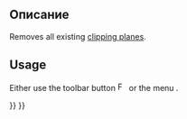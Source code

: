 <languages/>

<div class="mw-translate-fuzzy">
{{Docnav/ru
|[[FEM_ClippingPlaneAdd/ru|Clipping plane on face]]
|[[FEM_Examples/ru|FEM Examples]]
|[[FEM_Workbench/ru|FEM]]
|IconL=Fem-clipping-plane-add.svg
|IconC=Workbench_FEM.svg
|IconR=Preferences-fem.svg
}}
</div>

<div class="mw-translate-fuzzy">
{{GuiCommand/ru
|Name=FEM ClippingPlaneRemoveAll
|Name/ru=FEM ClippingPlaneRemoveAll
|Icon=Fem-clipping-plane-remove-all.svg
|MenuLocation= Utility → Clipping Plane Remove All
|Workbenches=[[FEM_Workbench/ru|FEM]]
|Shortcut=
|SeeAlso=[[FEM_tutorial/ru|FEM tutorial]]
}}
</div>

==Описание==

Removes all existing [[FEM_ClippingPlaneAdd|clipping planes]].

==Usage==

Either use the toolbar button [[Image:FEM_ClippingPlaneRemoveAll.svg|16px]]  or the menu {{MenuCommand|Utilities → [[Image:FEM_ClippingPlaneRemoveAll.svg|16px]] Remove all clipping planes}}.


<div class="mw-translate-fuzzy">
{{Docnav/ru
|[[FEM_ClippingPlaneAdd/ru|Clipping plane on face]]
|[[FEM_Examples/ru|FEM Examples]]
|[[FEM_Workbench/ru|FEM]]
|IconL=Fem-clipping-plane-add.svg
|IconC=Workbench_FEM.svg
|IconR=Preferences-fem.svg
}}
</div>

{{FEM Tools navi{{#translation:}}}}
{{Userdocnavi{{#translation:}}}}